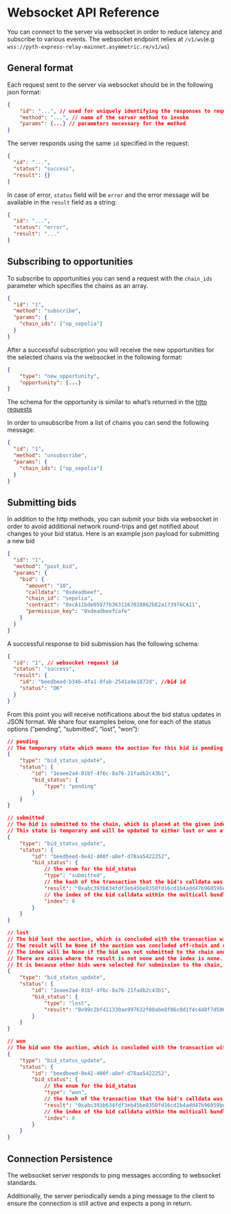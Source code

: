 # Websocket API Reference

You can connect to the server via websocket in order to reduce latency and subscribe to various events. The websocket endpoint relies at `/v1/ws`(e.g `wss://pyth-express-relay-mainnet.asymmetric.re/v1/ws`)

## General format

Each request sent to the server via websocket should be in the following json format:

```json
{
	"id": "...", // used for uniquely identifying the responses to requests
	"method": "...", // name of the server method to invoke
	"params": {...} // parameters necessary for the method
}
```

The server responds using the same `id` specified in the request:

```json
{
  "id": "...",
  "status": "success",
  "result": {}
}
```

In case of error, `status` field will be `error` and the error message will be available in the `result` field as a string:

```json
{
  "id": "...",
  "status": "error",
  "result": "..."
}
```

## Subscribing to opportunities

To subscribe to opportunities you can send a request with the `chain_ids` parameter which specifies the chains as an array.

```json
{
  "id": "1",
  "method": "subscribe",
  "params": {
    "chain_ids": ["op_sepolia"]
  }
}
```

After a successful subscription you will receive the new opportunities for the selected chains via the websocket in the following format:

```json
{
	"type": "new_opportunity",
	"opportunity": {...}
}
```

The schema for the opportunity is similar to what’s returned in the [http requests](https://pyth-express-relay-mainnet.asymmetric.re/docs/#/liquidation/get_opportunities)

In order to unsubscribe from a list of chains you can send the following message:

```json
{
  "id": "1",
  "method": "unsubscribe",
  "params": {
    "chain_ids": ["op_sepolia"]
  }
}
```

## Submitting bids

In addition to the http methods, you can submit your bids via websocket in order to avoid additional network round-trips and get notified about changes to your bid status. Here is an example json payload for submitting a new bid

```json
{
  "id": "1",
  "method": "post_bid",
  "params": {
    "bid": {
      "amount": "10",
      "calldata": "0xdeadbeef",
      "chain_id": "sepolia",
      "contract": "0xcA11bde05977b3631167028862bE2a173976CA11",
      "permission_key": "0xdeadbeefcafe"
    }
  }
}
```

A successful response to bid submission has the following schema:

```json
{
  "id": "1", // websocket request id
  "status": "success",
  "result": {
    "id": "beedbeed-b346-4fa1-8fab-2541a9e1872d", //bid id
    "status": "OK"
  }
}
```

From this point you will receive notifications about the bid status updates in JSON format. We share four examples below, one for each of the status options (”pending”, “submitted”, “lost”, “won”):

```json
// pending
// The temporary state which means the auction for this bid is pending
{
	"type": "bid_status_update",
	"status": {
		"id": "1eaee2a4-01bf-4f6c-8a76-21fadb2c43b1",
		"bid_status": {
			"type": "pending"
		}
	}
}

// submitted
// The bid is submitted to the chain, which is placed at the given index of the transaction with the given hash
// This state is temporary and will be updated to either lost or won after conclusion of the auction
{
	"type": "bid_status_update",
	"status": {
		"id": "beedbeed-0e42-400f-a8ef-d78aa5422252",
		"bid_status": {
			// the enum for the bid_status
			"type": "submitted",
			// the hash of the transaction that the bid's calldata was included in
			"result": "0xabc393b634fdf3eb45be8350fd16cd1b4add47b96059beacc1d8c20e51d75ec3",
			// the index of the bid calldata within the multicall bundle for the above transaction
			"index": 0
		}
	}
}

// lost
// The bid lost the auction, which is concluded with the transaction with the given hash and index
// The result will be None if the auction was concluded off-chain and no auction was submitted to the chain
// The index will be None if the bid was not submitted to the chain and lost the auction by off-chain calculation
// There are cases where the result is not none and the index is none.
// It is because other bids were selected for submission to the chain, but not this one.
{
	"type": "bid_status_update",
	"status": {
		"id": "1eaee2a4-01bf-4f6c-8a76-21fadb2c43b1",
		"bid_status": {
			"type": "lost",
			"result": "0x99c2bf411330ae997632f88abe8f86c0d1f4c448f7d5061319d23814a0fb1135"
		}
	}
}

// won
// The bid won the auction, which is concluded with the transaction with the given hash and index
{
	"type": "bid_status_update",
	"status": {
		"id": "beedbeed-0e42-400f-a8ef-d78aa5422252",
		"bid_status": {
			// the enum for the bid_status
			"type": "won",
			// the hash of the transaction that the bid's calldata was included in
			"result": "0xabc393b634fdf3eb45be8350fd16cd1b4add47b96059beacc1d8c20e51d75ec3",
			// the index of the bid calldata within the multicall bundle for the above transaction
			"index": 0
		}
	}
}
```

## Connection Persistence

The websocket server responds to ping messages according to websocket standards.

Additionally, the server periodically sends a ping message to the client to ensure the connection is still active and expects a pong in return.
